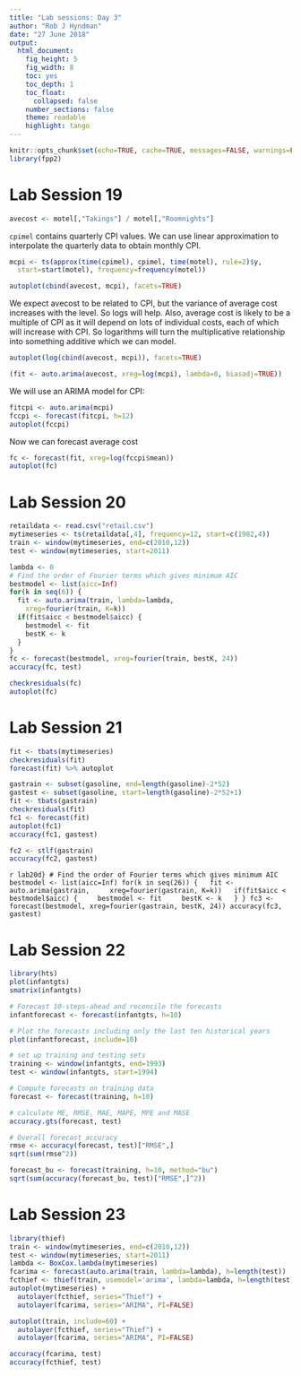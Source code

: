 ```yaml
---
title: "Lab sessions: Day 3"
author: "Rob J Hyndman"
date: "27 June 2018"
output:
  html_document:
    fig_height: 5
    fig_width: 8
    toc: yes
    toc_depth: 1
    toc_float:
      collapsed: false
    number_sections: false
    theme: readable
    highlight: tango
---
```


```r
knitr::opts_chunk$set(echo=TRUE, cache=TRUE, messages=FALSE, warnings=FALSE)
library(fpp2)
```

# Lab Session 19

```r
avecost <- motel[,"Takings"] / motel[,"Roomnights"]
```

`cpimel` contains quarterly CPI values. We can use linear approximation to interpolate the quarterly data to obtain monthly CPI.

```r
mcpi <- ts(approx(time(cpimel), cpimel, time(motel), rule=2)$y,
  start=start(motel), frequency=frequency(motel))
```

```r
autoplot(cbind(avecost, mcpi), facets=TRUE)
```

We expect avecost to be related to CPI, but the variance of average cost increases with the level. So logs will help. Also, average cost is likely to be a multiple of CPI as it will depend on lots of individual costs, each of which will increase with CPI. So logarithms will turn the multiplicative relationship into something additive which we can model.

```r
autoplot(log(cbind(avecost, mcpi)), facets=TRUE)
```

```r
(fit <- auto.arima(avecost, xreg=log(mcpi), lambda=0, biasadj=TRUE))
```

We will use an ARIMA model for CPI:

```r
fitcpi <- auto.arima(mcpi)
fccpi <- forecast(fitcpi, h=12)
autoplot(fccpi)
```

Now we can forecast average cost

```r
fc <- forecast(fit, xreg=log(fccpi$mean))
autoplot(fc)
```


# Lab Session 20


```r
retaildata <- read.csv("retail.csv")
mytimeseries <- ts(retaildata[,4], frequency=12, start=c(1982,4))
train <- window(mytimeseries, end=c(2010,12))
test <- window(mytimeseries, start=2011)
```

```r
lambda <- 0
# Find the order of Fourier terms which gives minimum AIC
bestmodel <- list(aicc=Inf)
for(k in seq(6)) {
  fit <- auto.arima(train, lambda=lambda,
    xreg=fourier(train, K=k))
  if(fit$aicc < bestmodel$aicc) {
    bestmodel <- fit
    bestK <- k
  }
}
fc <- forecast(bestmodel, xreg=fourier(train, bestK, 24))
accuracy(fc, test)
```

```r
checkresiduals(fc)
autoplot(fc)
```

# Lab Session 21

```r
fit <- tbats(mytimeseries)
checkresiduals(fit)
forecast(fit) %>% autoplot
```

```r
gastrain <- subset(gasoline, end=length(gasoline)-2*52)
gastest <- subset(gasoline, start=length(gasoline)-2*52+1)
fit <- tbats(gastrain)
checkresiduals(fit)
fc1 <- forecast(fit)
autoplot(fc1)
accuracy(fc1, gastest)
```

```r
fc2 <- stlf(gastrain)
accuracy(fc2, gastest)
```

```r lab20d}
# Find the order of Fourier terms which gives minimum AIC
bestmodel <- list(aicc=Inf)
for(k in seq(26)) {
  fit <- auto.arima(gastrain,
    xreg=fourier(gastrain, K=k))
  if(fit$aicc < bestmodel$aicc) {
    bestmodel <- fit
    bestK <- k
  }
}
fc3 <- forecast(bestmodel, xreg=fourier(gastrain, bestK, 24))
accuracy(fc3, gastest)
```

# Lab Session 22

```r
library(hts)
plot(infantgts)
smatrix(infantgts)

# Forecast 10-steps-ahead and reconcile the forecasts
infantforecast <- forecast(infantgts, h=10)

# Plot the forecasts including only the last ten historical years
plot(infantforecast, include=10)

# set up training and testing sets
training <- window(infantgts, end=1993)
test <- window(infantgts, start=1994)

# Compute forecasts on training data
forecast <- forecast(training, h=10)

# calculate ME, RMSE, MAE, MAPE, MPE and MASE
accuracy.gts(forecast, test)
```

```r
# Overall forecast accuracy
rmse <- accuracy(forecast, test)["RMSE",]
sqrt(sum(rmse^2))
```

```r
forecast_bu <- forecast(training, h=10, method="bu")
sqrt(sum(accuracy(forecast_bu, test)["RMSE",]^2))
```


# Lab Session 23

```r
library(thief)
train <- window(mytimeseries, end=c(2010,12))
test <- window(mytimeseries, start=2011)
lambda <- BoxCox.lambda(mytimeseries)
fcarima <- forecast(auto.arima(train, lambda=lambda), h=length(test))
fcthief <- thief(train, usemodel='arima', lambda=lambda, h=length(test))
autoplot(mytimeseries) +
  autolayer(fcthief, series="Thief") +
  autolayer(fcarima, series="ARIMA", PI=FALSE) 
```

```r
autoplot(train, include=60) +
  autolayer(fcthief, series="Thief") +
  autolayer(fcarima, series="ARIMA", PI=FALSE) 
```

```r
accuracy(fcarima, test)
accuracy(fcthief, test)
```

